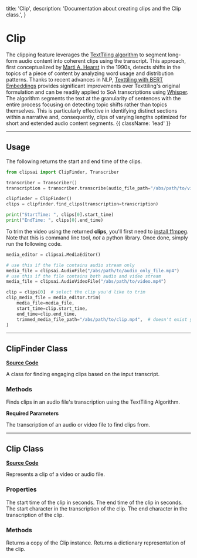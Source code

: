   title: 'Clip',
  description: 'Documentation about creating clips and the Clip class.',
}

# Clip



The clipping feature leverages the [TextTiling algorithm](https://dl.acm.org/doi/10.5555/972684.972687) to segment long-form audio content into coherent clips using the transcript. This approach, first conceptualized by [Marti A. Hearst](https://scholar.google.com/citations?user=664NOb0AAAAJ&hl=en) in the 1990s, detects shifts in the topics of a piece of content by analyzing word usage and distribution patterns. Thanks to recent advances in NLP, [Texttiling with BERT Embeddings](https://arxiv.org/abs/2106.12978) provides significant improvements over Texttiling's original formulation and can be readily applied to SoA transcriptions using [Whisper](https://github.com/openai/whisper). The algorithm segments the text at the granularity of sentences with the entire process focusing on detecting topic shifts rather than topics themselves. This is particularly effective in identifying distinct sections within a narrative and, consequently, clips of varying lengths optimized for short and extended audio content segments. {{ className: 'lead' }}

---

## Usage

The following returns the start and end time of the clips.

```python
from clipsai import ClipFinder, Transcriber

transcriber = Transcriber()
transcription = transcriber.transcribe(audio_file_path="/abs/path/to/video.mp4")

clipfinder = ClipFinder()
clips = clipfinder.find_clips(transcription=transcription)

print("StartTime: ", clips[0].start_time)
print("EndTime: ", clips[0].end_time)
```

To trim the video using the returned **clips**, you'll first need to [install ffmpeg](https://github.com/kkroening/ffmpeg-python/tree/master?tab=readme-ov-file#installing-ffmpeg). Note that this is command line tool, *not* a python library. Once done, simply run the following code.

```python
media_editor = clipsai.MediaEditor()

# use this if the file contains audio stream only
media_file = clipsai.AudioFile("/abs/path/to/audio_only_file.mp4")
# use this if the file contains both audio and video stream
media_file = clipsai.AudioVideoFile("/abs/path/to/video.mp4")

clip = clips[0]  # select the clip you'd like to trim
clip_media_file = media_editor.trim(
    media_file=media_file,
    start_time=clip.start_time,
    end_time=clip.end_time,
    trimmed_media_file_path="/abs/path/to/clip.mp4",  # doesn't exist yet
)
```

---

## ClipFinder Class

[**Source Code**](https://github.com/ClipsAI/clipsai/tree/main/clipsai/clip/clipfinder.py)

A class for finding engaging clips based on the input transcript.

### Methods

<Properties>
    <Property name="find_clips" type="-> list[Clip]">
        Finds clips in an audio file's transcription using the TextTiling Algorithm.
    </Property>
</Properties>

**Required Parameters**

<Parameters>
    <Parameter
        name="transcription"
        type="Transcription"
    >
        The transcription of an audio or video file to find clips from.
    </Parameter>
</Parameters>

---

## Clip Class

[**Source Code**](https://github.com/ClipsAI/clipsai/tree/main/clipsai/clip/clip.py)

Represents a clip of a video or audio file.

### Properties

<Properties>
    <Property name="start_time" type="string">
        The start time of the clip in seconds.
    </Property>
    <Property name="end_time" type="string">
        The end time of the clip in seconds.
    </Property>
    <Property name="start_char" type="string">
        The start character in the transcription of the clip.
    </Property>
    <Property name="end_char" type="string">
        The end character in the transcription of the clip.
    </Property>
</Properties>

### Methods

<Properties>
    <Property name="copy" type="-> Clip">
        Returns a copy of the Clip instance.
    </Property>
    <Property name="to_dict" type="-> dict">
        Returns a dictionary representation of the clip.
    </Property>
</Properties>
